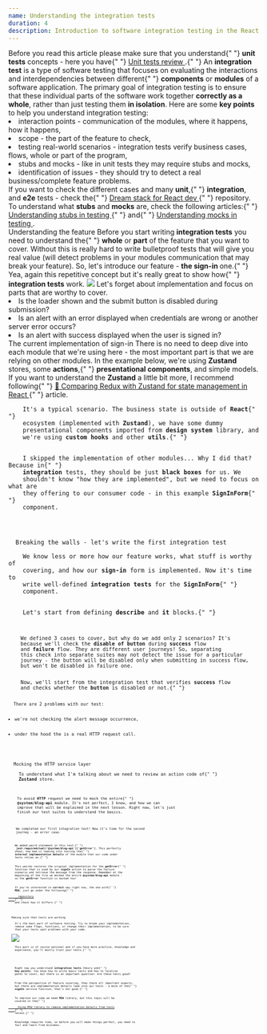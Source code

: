 ```yaml
---
name: Understanding the integration tests
duration: 4
description: Introduction to software integration testing in the React ecosystem with react-testing-library and jest.
---
```


<Prelude label="Definitions and required theory">
  <Hint hasBg>
    Before you read this article please make sure that you understand{" "}
    <B>unit tests</B> concepts - here you have{" "}
    <A
      href="/courses/react-testing-spellbook/mastering-unit-testing/unit-tests-review/"
      outside
    >
      Unit tests review
    </A>
    .{" "}
  </Hint>
  <M>
    An <B>integration test</B> is a type of software testing that focuses on
    evaluating the interactions and interdependencies between different{" "}
    <B>components</B> or <B>modules</B> of a software application. The primary
    goal of integration testing is to ensure that these individual parts of the
    software work together <B>correctly as a whole</B>, rather than just testing
    them <B>in isolation</B>.
  </M>
  <M>
    Here are some <B>key points</B> to help you understand integration testing:
  </M>
  <L>
    <Li>
      interaction points - communication of the modules, where it happens, how
      it happens,
    </Li>
    <Li>scope - the part of the feature to check,</Li>
    <Li>
      testing real-world scenarios - integration tests verify business cases,
      flows, whole or part of the program,
    </Li>
    <Li>
      stubs and mocks - like in unit tests they may require stubs and mocks,
    </Li>
    <Li>
      identification of issues - they should try to detect a real
      business/complete feature problems.
    </Li>
  </L>
  <Hint hasBg>
    If you want to check the different cases and many <B>unit</B>,{" "}
    <B>integration</B>, and <B>e2e</B> tests - check the{" "}
    <A
      outside
      href="https://github.com/polubis/Dream-stack-for-React-dev/tree/develop"
    >
      Dream stack for React dev
    </A>{" "}
    repository.
  </Hint>
  <Hint hasBg>
    To understand what <B>stubs</B> and <B>mocks</B> are, check the following
    articles:{" "}
    <A
      href="https://greenonsoftware.com/courses/react-testing-spellbook/mastering-unit-testing/understanding-stubs-in-testing/"
      outside
    >
      Understanding stubs in testing
    </A>{" "}
    and{" "}
    <A
      href="https://greenonsoftware.com/courses/react-testing-spellbook/mastering-unit-testing/understanding-mocks-in-testing/"
      outside
    >
      Understanding mocks in testing
    </A>
    .
  </Hint>
</Prelude>

<Section>
  <XL>Understanding the feature</XL>
  <M>
    Before you start writing <B>integration tests</B> you need to understand the{" "}
    <B>whole</B> or <B>part</B> of the feature that you want to cover. Without
    this is really hard to write bulletproof tests that will give you real value
    (will detect problems in your modules communication that may break your
    feature).
  </M>
  <M>
    So, let's introduce our feature - <B>the sign-in </B> one.{" "}
  </M>
  <Hint hasBg>
    Yea, again this repetitive concept but it's really great to show how{" "}
    <B>integration tests</B> work.
  </Hint>
  <Image
    rolled
    src="https://raw.githubusercontent.com/polubis/Snippets/main/sign-in.gif"
    description="The demo of sign-in feature"
  />
  <M>
    Let's forget about implementation and focus on parts that are worthy to
    cover.
  </M>
  <L ordered>
    <Li>
      Is the loader shown and the submit button is disabled during submission?
    </Li>
    <Li>
      Is an alert with an error displayed when credentials are wrong or another
      server error occurs?
    </Li>
    <Li>Is an alert with success displayed when the user is signed in?</Li>
  </L>
</Section>

<Section>
  <XL>The current implementation of sign-in </XL>
  <M>
    There is no need to deep dive into each module that we're using here - the
    most important part is that we are relying on other modules. In the example
    below, we're using <B>Zustand</B> stores, some <B>actions</B>,{" "}
    <B>presentational components</B>, and simple models.
  </M>
  <Hint hasBg>
    If you want to understand the <B>Zustand</B> a little bit more, I recommend
    following{" "}
    <A
      href="https://greenonsoftware.com/articles/libraries/comparing-redux-with-zustand-for-state-management-in-react/"
      outside
    >
      🥇 Comparing Redux with Zustand for state management in React
    </A>{" "}
    article.
  </Hint>
  <Code
    src="https://raw.githubusercontent.com/polubis/Dream-stack-for-React-dev/lesson/Understanding-the-integration-tests/system/apps/blog/1.tsx"
    mode="dynamic"
    rolled
    lang="tsx"
    linesCount={64}
  />
  <M>
    It's a typical scenario. The business state is outside of <B>React</B>{" "}
    ecosystem (implemented with <B>Zustand</B>), we have some dummy
    presentational components imported from <B>design system</B> library, and
    we're using <B>custom hooks</B> and other <B>utils</B>.{" "}
  </M>
  <M>
    I skipped the implementation of other modules... Why I did that? Because in{" "}
    <B>integration</B> tests, they should be just <B>black boxes</B> for us. We
    shouldn't know "how they are implemented", but we need to focus on what are
    they offering to our consumer code - in this example <B>SignInForm</B>{" "}
    component.
  </M>
</Section>

<Section>
  <XL>Breaking the walls - let's write the first integration test</XL>
  <M>
    We know less or more how our feature works, what stuff is worthy of
    covering, and how our <B>sign-in</B> form is implemented. Now it's time to
    write well-defined <B>integration tests</B> for the <B>SignInForm</B>{" "}
    component.
  </M>
  <M>
    Let's start from defining <B>describe</B> and <B>it</B> blocks.{" "}
  </M>
  <Code
    src="https://raw.githubusercontent.com/polubis/Dream-stack-for-React-dev/lesson/Understanding-the-integration-tests/system/apps/blog/2.tsx"
    mode="dynamic"
    lang="tsx"
    linesCount={9}
  />
  <M>
    We defined 3 cases to cover, but why do we add only 2 scenarios? It's
    because we'll check the <B>disable of button</B> during <B>success</B> flow
    and <B>failure</B> flow. They are different user journeys! So, separating
    this check into separate suites may not detect the issue for a particular
    journey - the button will be disabled only when submitting in success flow,
    but won't be disabled in failure one.
  </M>
  <M>
    Now, we'll start from the integration test that verifies <B>success</B> flow
    and checks whether the <B>button</B> is disabled or not.{" "}
  </M>
  <Code
    src="https://raw.githubusercontent.com/polubis/Dream-stack-for-React-dev/lesson/Understanding-the-integration-tests/system/apps/blog/3.tsx"
    mode="dynamic"
    description="Naive integration test"
    lang="tsx"
    linesCount={25}
  />
  <M>There are 2 problems with our test: </M>
  <L ordered>
    <Li>we're not checking the alert message occurrence,</Li>
    <Li>under the hood the is a real HTTP request call.</Li>
  </L>
</Section>

<Section>
  <XL>Mocking the HTTP service layer</XL>
  <M>
    To understand what I'm talking about we need to review an action code of{" "}
    <B>Zustand</B> store.
  </M>
  <Code
    src="https://raw.githubusercontent.com/polubis/Dream-stack-for-React-dev/lesson/Understanding-the-integration-tests/system/apps/blog/4.tsx"
    mode="dynamic"
    lang="tsx"
    linesCount={20}
  />
  <M>
    To avoid <B>HTTP</B> request we need to mock the entire{" "}
    <B>@system/blog-api</B> module. It's not perfect, I know, and how we can
    improve that will be explained in the next lesson. Right now, let's just
    finish our test suites to understand the basics.
  </M>
  <Code
    description="All path covered"
    src="https://raw.githubusercontent.com/polubis/Dream-stack-for-React-dev/lesson/Understanding-the-integration-tests/system/apps/blog/5.tsx"
    mode="dynamic"
    added={[
      [1, 1],
      [3, 3],
      [5, 5],
      [13, 13],
      [30, 35],
    ]}
    lang="tsx"
    linesCount={37}
  />
  <M>
    We completed our first integration test! Now it's time for the second
    journey - an error case.
  </M>
  <Code
    description="All path covered"
    src="https://raw.githubusercontent.com/polubis/Dream-stack-for-React-dev/lesson/Understanding-the-integration-tests/system/apps/blog/6.tsx"
    mode="dynamic"
    changed={[
      [3, 3],
      [13, 13],
    ]}
    added={[[17, 19]]}
    lang="tsx"
    linesCount={41}
  />
  <M>
    We added weird statement in this test:{" "}
    <B> jest.requireActual('@system/blog-api')['getError']</B>. This perfectly
    shows, how bad is leaking into testing the{" "}
    <B>internal implementation details</B> of the module that our code under
    tests relies on.{" "}
  </M>
  <M>
    This weirdo restores the original implementation for the <B>getError</B>{" "}
    function that is used by our <B>signIn</B> action to parse the failure
    scenario and retrieve the message from the response. Remember at the
    beginning of the file we mocked the entire <B>@system/blog-api</B> module -
    so the <B>getError</B> function is mocked too!
  </M>
  <Hint hasBg>
    If you're interested in <B>correct</B> way right now, the one with{" "}
    <B>MSW</B>, just go under the following{" "}
    <A
      href="https://github.com/polubis/Dream-stack-for-React-dev/tree/lesson/Understanding-the-integration-tests/system/apps/blog/components/sign-in-form"
      outside
    >
      repository
    </A>{" "}
    and check how it differs.{" "}
  </Hint>
</Section>

<Section>
  <XL>Making sure that tests are working</XL>
  <M>
    It's the best part of software testing. Try to break your implementation,
    remove some flags, functions, or change their implementation, to be sure
    that your tests spot problems with your code.
  </M>
  <Image
    rolled
    src="https://raw.githubusercontent.com/polubis/Snippets/main/test-break.gif"
    description="Dealing with broken implementation"
  />
  <Hint hasBg>
    This part is of course optional and if you have more practice, knowledge and
    experience, you'll mostly trust your tests.{" "}
  </Hint>
</Section>

<Summary label="Conclusions">
  <M>
    Right now you understand <B>integration tests</B> theory and{" "}
    <B>key points</B>. You know how to write basic tests and how to localize
    paths to cover, but there is an important question: Are these tests good?
  </M>
  <M>
    From the perspective of feature covering, they check all important aspects,
    but there are implementation details leak into our tests - a mock of the{" "}
    <B>signIn</B> service function, that's not good.{" "}
  </M>
  <M>
    To improve our code we need <B>MSW</B> library, but this topic will be
    covered in the{" "}
    <A
      href="/courses/react-testing-spellbook/mastering-integration-testing/using-m-s-w-library-to-remove-implementation-details-from-tests/"
      outside
    >
      Using MSW library to remove implementation details from tests
    </A>{" "}
    lesson.{" "}
  </M>
  <Hint hasBg>
    Knowledge requires time, so before you will make things perfect, you need to
    fail and learn from mistakes.
  </Hint>
</Summary>
